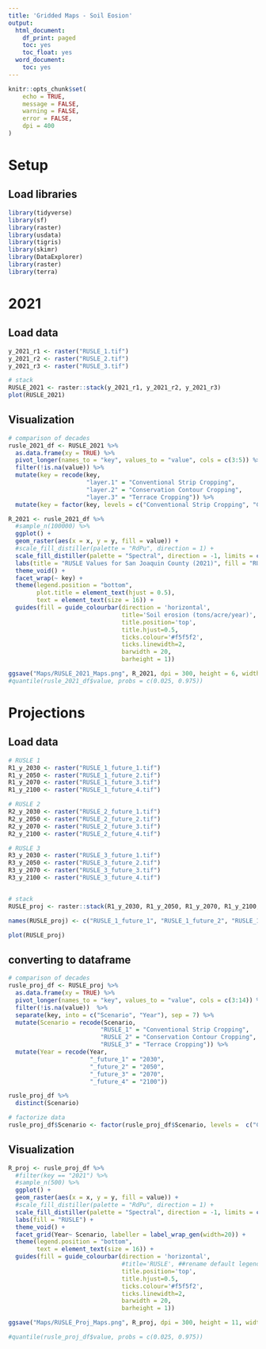 ```yaml
---
title: 'Gridded Maps - Soil Eosion'
output:
  html_document:
    df_print: paged
    toc: yes
    toc_float: yes
  word_document:
    toc: yes
---
```



```r

knitr::opts_chunk$set(
    echo = TRUE,
    message = FALSE,
    warning = FALSE,
    error = FALSE, 
    dpi = 400
)

```


# Setup

## Load libraries

```r
library(tidyverse)
library(sf)
library(raster)
library(usdata)
library(tigris)
library(skimr)
library(DataExplorer)
library(raster)
library(terra)
```


# 2021

## Load data

```r
y_2021_r1 <- raster("RUSLE_1.tif")
y_2021_r2 <- raster("RUSLE_2.tif")
y_2021_r3 <- raster("RUSLE_3.tif")

# stack
RUSLE_2021 <- raster::stack(y_2021_r1, y_2021_r2, y_2021_r3)
plot(RUSLE_2021)
```


## Visualization

```r
# comparison of decades
rusle_2021_df <- RUSLE_2021 %>% 
  as.data.frame(xy = TRUE) %>% 
  pivot_longer(names_to = "key", values_to = "value", cols = c(3:5)) %>% 
  filter(!is.na(value)) %>% 
  mutate(key = recode(key, 
                      "layer.1" = "Conventional Strip Cropping",
                      "layer.2" = "Conservation Contour Cropping",
                      "layer.3" = "Terrace Cropping")) %>% 
  mutate(key = factor(key, levels = c("Conventional Strip Cropping", "Conservation Contour Cropping", "Terrace Cropping")))

R_2021 <- rusle_2021_df %>% 
  #sample_n(100000) %>% 
  ggplot() +
  geom_raster(aes(x = x, y = y, fill = value)) +
  #scale_fill_distiller(palette = "RdPu", direction = 1) +
  scale_fill_distiller(palette = "Spectral", direction = -1, limits = c(0.0, 13525.35)) +
  labs(title = "RUSLE Values for San Joaquin County (2021)", fill = "RUSLE") +
  theme_void() +
  facet_wrap(~ key) +
  theme(legend.position = "bottom",
        plot.title = element_text(hjust = 0.5),
        text = element_text(size = 16)) +
  guides(fill = guide_colourbar(direction = 'horizontal',
                                title='Soil erosion (tons/acre/year)', ##rename default legend
                                title.position='top',
                                title.hjust=0.5,
                                ticks.colour='#f5f5f2',
                                ticks.linewidth=2,
                                barwidth = 20,
                                barheight = 1))

ggsave("Maps/RUSLE_2021_Maps.png", R_2021, dpi = 300, height = 6, width = 9)
#quantile(rusle_2021_df$value, probs = c(0.025, 0.975))
```


# Projections

## Load data


```r
# RUSLE 1
R1_y_2030 <- raster("RUSLE_1_future_1.tif")
R1_y_2050 <- raster("RUSLE_1_future_2.tif")
R1_y_2070 <- raster("RUSLE_1_future_3.tif")
R1_y_2100 <- raster("RUSLE_1_future_4.tif")

# RUSLE 2
R2_y_2030 <- raster("RUSLE_2_future_1.tif")
R2_y_2050 <- raster("RUSLE_2_future_2.tif")
R2_y_2070 <- raster("RUSLE_2_future_3.tif")
R2_y_2100 <- raster("RUSLE_2_future_4.tif")

# RUSLE 3
R3_y_2030 <- raster("RUSLE_3_future_1.tif")
R3_y_2050 <- raster("RUSLE_3_future_2.tif")
R3_y_2070 <- raster("RUSLE_3_future_3.tif")
R3_y_2100 <- raster("RUSLE_3_future_4.tif")


# stack
RUSLE_proj <- raster::stack(R1_y_2030, R1_y_2050, R1_y_2070, R1_y_2100, R2_y_2030, R2_y_2050, R2_y_2070, R2_y_2100, R3_y_2030, R3_y_2050, R3_y_2070, R3_y_2100)

names(RUSLE_proj) <- c("RUSLE_1_future_1", "RUSLE_1_future_2", "RUSLE_1_future_3", "RUSLE_1_future_4", "RUSLE_2_future_1", "RUSLE_2_future_2", "RUSLE_2_future_3", "RUSLE_2_future_4", "RUSLE_3_future_1", "RUSLE_3_future_2", "RUSLE_3_future_3", "RUSLE_3_future_4")

plot(RUSLE_proj)
```


## converting to dataframe

```r
# comparison of decades
rusle_proj_df <- RUSLE_proj %>% 
  as.data.frame(xy = TRUE) %>% 
  pivot_longer(names_to = "key", values_to = "value", cols = c(3:14)) %>% 
  filter(!is.na(value))  %>% 
  separate(key, into = c("Scenario", "Year"), sep = 7) %>% 
  mutate(Scenario = recode(Scenario, 
                          "RUSLE_1" = "Conventional Strip Cropping",
                          "RUSLE_2" = "Conservation Contour Cropping",
                          "RUSLE_3" = "Terrace Cropping")) %>% 
  mutate(Year = recode(Year, 
                       "_future_1" = "2030",
                       "_future_2" = "2050",
                       "_future_3" = "2070",
                       "_future_4" = "2100"))

rusle_proj_df %>% 
  distinct(Scenario)

# factorize data
rusle_proj_df$Scenario <- factor(rusle_proj_df$Scenario, levels =  c("Conventional Strip Cropping", "Conservation Contour Cropping", "Terrace Cropping"))
```


## Visualization

```r
R_proj <- rusle_proj_df %>% 
  #filter(key == "2021") %>% 
  #sample_n(500) %>% 
  ggplot() +
  geom_raster(aes(x = x, y = y, fill = value)) +
  #scale_fill_distiller(palette = "RdPu", direction = 1) +
  scale_fill_distiller(palette = "Spectral", direction = -1, limits = c(0.0, 9791.315)) +
  labs(fill = "RUSLE") +
  theme_void() +
  facet_grid(Year~ Scenario, labeller = label_wrap_gen(width=20)) +
  theme(legend.position = "bottom",
        text = element_text(size = 16)) +
  guides(fill = guide_colourbar(direction = 'horizontal',
                                #title='RUSLE', ##rename default legend
                                title.position='top',
                                title.hjust=0.5,
                                ticks.colour='#f5f5f2',
                                ticks.linewidth=2,
                                barwidth = 20,
                                barheight = 1))

ggsave("Maps/RUSLE_Proj_Maps.png", R_proj, dpi = 300, height = 11, width = 7)

#quantile(rusle_proj_df$value, probs = c(0.025, 0.975))
```

